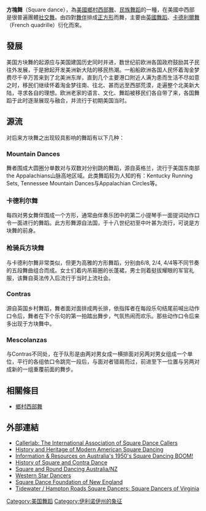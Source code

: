 {{not|广场舞}}
'''方塊舞'''（Square dance），為[[美國|美國]][[鄉村西部舞|鄉村西部舞]]、[[民族舞蹈|民族舞蹈]]的一種，在美國中西部是很普遍團體[[社交舞|社交舞]]。由四對[[舞伴|舞伴]]排成[[正方形|正方形]]而舞，主要由[[英國舞蹈|英國舞蹈]]、[[卡德利爾舞|卡德利爾舞]]（French quadrille）衍化而來。

== 發展 ==
美国方块舞的起源应与美国建国历史同时并进，数世纪前欧洲各国政府鼓励其子民往外发展，于是掀起开发美洲新大陆的移民热潮。一船船欧洲各国人民怀着淘金梦费尽千辛万苦来到了北美洲东岸，直到几个主要港口附近人满为患而生活不尽如意之时，移民们继续怀着淘金梦往南、往北、甚而远至西部荒漠，走遍整个北美新大陆，寻求各自的理想。欧洲老家的语言、文化、舞蹈被移民们各自带了来，各国舞蹈于此时逐渐展现与融合，并流行于初期美国当时。

== 源流 ==
对后来方块舞之出现较具影响的舞蹈有以下几种： 
=== Mountain Dances ===
舞者围成大圆圈分单数对与双数对分别跳的舞蹈，源自英格兰，流行于美国东南部the Appalachians山脉高地区域。此类舞蹈较为人知的有：Kentucky Running Sets, Tennessee Mountain Dances与Appalachian Circles等。 

=== 卡德利尔舞 === 
每四对男女舞伴围成一个方形，通常由伴奏乐团中的第二小提琴手一面提词动作口令一面进行的舞蹈。此方形舞源自法国，于十八世纪初至中叶甚为流行，可说是方块舞的前身。 

=== 枪骑兵方块舞 ===
与卡德利尔舞非常类似，但更为高雅的方形舞蹈，分别由6/8, 2/4, 4/4等不同节奏的五段舞曲组合而成。女士们着内吊箍圈的长蓬裙，男士则着挺拔耀眼的军官礼服，该舞自英法传入后流行于当时上流社会。 

=== Contras ===
源自英国乡村舞蹈，舞者面对面排成两长排，依指挥者在每段乐句结尾前喊出动作口令后，舞者在下个乐句的第一拍踏出舞步，气氛热闹而欢乐。那些动作口令后来多出现于方块舞中。 

=== Mescolanzas ===
与Contras不同处，在于队形是由两对男女成一横排面对另两对男女组成一个单位，平行的各组依口令跳完一段后，与面对者错肩而过，前进至下一位置与另两对成新的一组重覆前面的舞步。

== 相關條目 ==
*[[鄉村西部舞|鄉村西部舞]]

== 外部連結 ==
{{commonscat|Square dance}}
* [https://web.archive.org/web/20191206051347/http://www.callerlab.org/ Callerlab: The International Association of Square Dance Callers]
* [https://web.archive.org/web/20021213174550/http://www.eaasdc.de/history/sheindex.htm History and Heritage of Modern American Square Dancing]
* [https://web.archive.org/web/20070208101006/http://www.vickers-willis.com/html/squaredancinghome.htm Information & Resources on Australia's 1950's Square Dancing BOOM!]
* [http://www.heinerfischle.de/history/index-e.htm History of Square and Contra Dance] {{Wayback|url=http://www.heinerfischle.de/history/index-e.htm |date=20100126063040 }}
* [http://www.squaredancing.com.au/ Square and Round Dancing Australia/NZ] {{Wayback|url=http://www.squaredancing.com.au/ |date=20170620230459 }}
* [http://www.westernstardancers.org/ Western Star Dancers] {{Wayback|url=http://www.westernstardancers.org/ |date=20090727155813 }}
* [http://sdfne.pgreene.com/ Square Dance Foundation of New England] {{Wayback|url=http://sdfne.pgreene.com/ |date=20100724185759 }}
* [http://www.squaredancers.org/ Tidewater / Hampton Roads Square Dancers: Square Dancers of Virginia] {{Wayback|url=http://www.squaredancers.org/ |date=20100429042949 }}

[[Category:美国舞蹈|Category:美国舞蹈]]
[[Category:伊利诺伊州的象征|Category:伊利诺伊州的象征]]